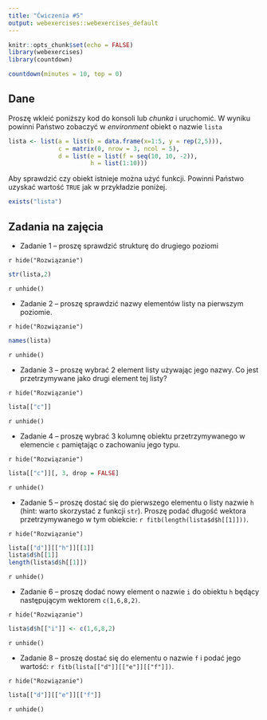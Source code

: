 ```yaml
---
title: "Ćwiczenia #5"
output: webexercises::webexercises_default
---
```


```r
knitr::opts_chunk$set(echo = FALSE)
library(webexercises)
library(countdown)
```

```r
countdown(minutes = 10, top = 0)
```

## Dane

Proszę wkleić poniższy kod do konsoli lub *chunka* i uruchomić. W wyniku powinni Państwo zobaczyć w *environment* obiekt o nazwie `lista`

```r
lista <- list(a = list(b = data.frame(x=1:5, y = rep(2,5))),
              c = matrix(0, nrow = 3, ncol = 5),
              d = list(e = list(f = seq(10, 10, -2)),
                       h = list(1:10)))
```

Aby sprawdzić czy obiekt istnieje można użyć funkcji. Powinni Państwo uzyskać wartość `TRUE` jak w przykładzie poniżej.

```r
exists("lista")
```

## Zadania na zajęcia

+ Zadanie 1 -- proszę sprawdzić strukturę do drugiego poziomi


`r hide("Rozwiązanie")`
```r
str(lista,2)
```
`r unhide()`


+ Zadanie 2 -- proszę sprawdzić nazwy elementów listy na pierwszym poziomie.

`r hide("Rozwiązanie")`
```r
names(lista)
```
`r unhide()`

+ Zadanie 3 -- proszę wybrać 2 element listy używając jego nazwy. Co jest przetrzymywane jako drugi element tej listy?

`r hide("Rozwiązanie")`
```r
lista[["c"]]
```
`r unhide()`

+ Zadanie 4 -- proszę wybrać 3 kolumnę obiektu przetrzymywanego w elemencie `c` pamiętając o zachowaniu jego typu.

`r hide("Rozwiązanie")`
```r
lista[["c"]][, 3, drop = FALSE]
```
`r unhide()`

+ Zadanie 5 -- proszę dostać się do pierwszego elementu o listy nazwie `h` (hint: warto skorzystać z funkcji `str`). Proszę podać długość wektora przetrzymywanego w tym obiekcie: `r fitb(length(lista$d$h[[1]]))`.

`r hide("Rozwiązanie")`
```r
lista[["d"]][["h"]][[1]]
lista$d$h[[1]]
length(lista$d$h[[1]])
```
`r unhide()`


+ Zadanie 6 -- proszę dodać nowy element o nazwie `i` do obiektu `h` będący następującym wektorem `c(1,6,8,2)`.

`r hide("Rozwiązanie")`
```r
lista$d$h[["i"]] <- c(1,6,8,2)
```
`r unhide()`

+ Zadanie 8 -- proszę dostać się do elementu o nazwie `f` i podać jego wartość: `r fitb(lista[["d"]][["e"]][["f"]])`.

`r hide("Rozwiązanie")`
```r
lista[["d"]][["e"]][["f"]]
```
`r unhide()`


